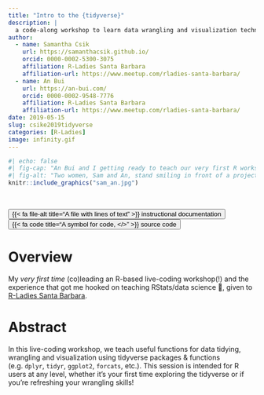 ```yaml
---
title: "Intro to the {tidyverse}"
description: |
  a code-along workshop to learn data wrangling and visualization techniques using {tidyverse} functions
author:
  - name: Samantha Csik
    url: https://samanthacsik.github.io/
    orcid: 0000-0002-5300-3075
    affiliation: R-Ladies Santa Barbara
    affiliation-url: https://www.meetup.com/rladies-santa-barbara/
  - name: An Bui
    url: https://an-bui.com/
    orcid: 0000-0002-9548-7776
    affiliation: R-Ladies Santa Barbara
    affiliation-url: https://www.meetup.com/rladies-santa-barbara/
date: 2019-05-15
slug: csike2019tidyverse
categories: [R-Ladies]
image: infinity.gif
---
```


```r
#| echo: false
#| fig-cap: "An Bui and I getting ready to teach our very first R workshop to R-Ladies SB, hosted at NCEAS"
#| fig-alt: "Two women, Sam and An, stand smiling in front of a projector screen with a GitHub repository on display."
knitr::include_graphics("sam_an.jpg")
```

<br>

<div class="container">
<div class="center">
<button type="button" class="button-styling" onclick=window.location.href='https://rpubs.com/scsik/RladiesSB-intro-to-the-tidyverse'>{{< fa file-alt title="A file with lines of text" >}} instructional documentation</button>
<button type="button" class="button-styling" onclick=window.location.href='https://github.com/samanthacsik/Intro-to-the-Tidyverse'>{{< fa code title="A symbol for code, </>" >}} source code</button> 
<!-- <button type="button" class="button-styling" onclick=window.location.href='https://www.meetup.com/rladies-santa-barbara/events/260710376/'>`r fontawesome::fa("meetup", fill = "#64605f", a11y = "sem")` meetup event</button>  -->
</div>
</div>


# Overview

My *very first time* (co)leading an R-based live-coding workshop(!) and the experience that got me hooked on teaching RStats/data science 💜, given to [R-Ladies Santa Barbara](https://www.meetup.com/rladies-santa-barbara/events/260710376/).

# Abstract 

In this live-coding workshop, we teach useful functions for data tidying, wrangling and visualization using tidyverse packages & functions (e.g. `dplyr`, `tidyr`, `ggplot2`, `forcats`, etc.). This session is intended for R users at any level, whether it's your first time exploring the tidyverse or if you're refreshing your wrangling skills!


